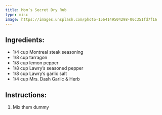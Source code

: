 ```yaml
---
title: Mom’s Secret Dry Rub
type: misc
image: https://images.unsplash.com/photo-1564149504298-00c351fd7f16
---
```


## Ingredients:

- 1/4 cup Montreal steak seasoning
- 1/8 cup tarragon
- 1/8 cup lemon pepper
- 1/8 cup Lawry’s seasoned pepper
- 1/8 cup Lawry’s garlic salt
- 1/4 cup Mrs. Dash Garlic & Herb

## Instructions:

1. Mix them dummy
